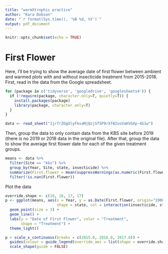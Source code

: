 ```yaml
---
title: "warmXtrophic practice"
author: "Kara Dobson"
date: "`r format(Sys.time(), '%B %d, %Y')`"
output: pdf_document
---
```


```r
knitr::opts_chunk$set(echo = TRUE)
```

# First Flower

Here, I'll be trying to show the average date of first flower between ambient and warmed plots with and without insecticide treatment from 2015-2018. First, read in the data from the Google spreadsheet.

```r
for (package in c('tidyverse', 'googledrive', 'googlesheets4')) {
  if (!require(package, character.only=T, quietly=T)) {
    install.packages(package)
    library(package, character.only=T)
  }
}

data <- read_sheet("1jrfrZOgOlyFkvaMjQzjSf5P9rXf82voVaKVGXp-4G1w")
```

Then, group the data to only contain data from the KBS site before 2019 (there is no 2019 or 2018 data in the original file). After that, group the data to show the average first flower date for each of the given treatment groups.

```r
means <- data %>%
  filter(Site == "kbs") %>%
  group_by(Year, Site, state, insecticide) %>%
  summarize(First.flower = mean(suppressWarnings(as.numeric(First.flower)), na.rm = TRUE)) %>%
  filter(!is.nan(First.flower))
```

Plot the data

```r
override.shape <- c(16, 16, 17, 17)
p <- ggplot(means, aes(x = Year, y = as.Date(First.flower, origin="1900-01-01"),
                       shape = state, col = interaction(insecticide, state))) +
  geom_point(size = 3) +
  geom_line() +
  labs(y = "Date of First Flower", color = "Treatment",
       shape = "Treatment") +
  theme_light()

p + scale_x_continuous(breaks = c(2015.0, 2016.0, 2017.0)) +
  guides(colour = guide_legend(override.aes = list(shape = override.shape))) +
  scale_shape(guide = FALSE) 
```